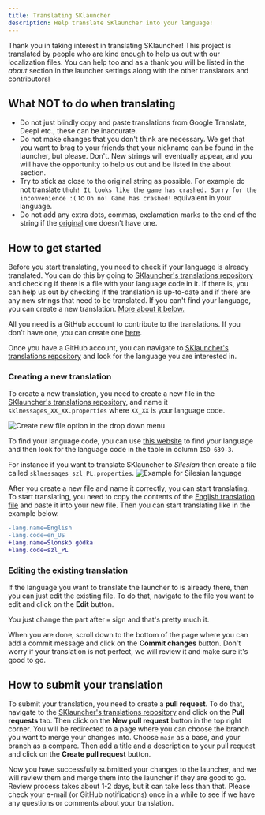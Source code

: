 ```yaml
---
title: Translating SKlauncher
description: Help translate SKlauncher into your language!
---
```


Thank you in taking interest in translating SKlauncher! This project is translated by people who are kind enough to help
us out with our localization files. You can help too and as a thank you will be listed in the *about* section in the launcher
settings along with the other translators and contributors!

## What <span className="text--danger">NOT</span> to do when translating
* Do not just blindly copy and paste translations from Google Translate, Deepl etc., these can be inaccurate.
* Do not make changes that you don't think are necessary. We get that you want to brag to your friends that your
nickname can be found in the launcher, but please. Don't. New strings will eventually appear, and you will have the
opportunity to help us out and be listed in the about section.
* Try to stick as close to the original string as possible. For example do not translate `Uhoh! It looks like the game has crashed. Sorry for the inconvenience :(` to `Oh no! Game has crashed!` equivalent in your language.
* Do not add any extra dots, commas, exclamation marks to the end of the string if the [original](https://github.com/skmedix/SKlauncher/blob/main/assets/launcher/lang/sklmessages_en_US.properties) one doesn't have one.

## How to get started

Before you start translating, you need to check if your language is already translated. You can do this by going to
[SKlauncher's translations repository](https://github.com/skmedix/SKlauncher/tree/main/assets/launcher/lang) and
checking if there is a file with your language code in it. If there is, you can help us out by checking if the translation
is up-to-date and if there are any new strings that need to be translated. If you can't find your language, you can
create a new translation. [More about it below.](#creating-a-new-translation)

All you need is a GitHub account to contribute to the translations. If you don't have one, you can create one
[here](https://github.com/signup).

Once you have a GitHub account, you can navigate to
[SKlauncher's translations repository](https://github.com/skmedix/SKlauncher/tree/main/assets/launcher/lang)
and look for the language you are interested in.

### Creating a new translation
To create a new translation, you need to create a new file in the
[SKlauncher's translations repository](https://github.com/skmedix/SKlauncher/tree/main/assets/launcher/lang),
and name it `sklmessages_XX_XX.properties` where `XX_XX` is your language code.

![Create new file option in the drop down menu](/img/translations/createnewfile.png)

To find your language code, you can use [this website](https://minecraft.wiki/w/Language#Languages) to
find your language and then look for the language code in the table in column `ISO 639-3`.

For instance if you want to translate SKlauncher to *Silesian* then create a file called `sklmessages_szl_PL.properties`.
![Example for Silesian language](/img/translations/languagecodes.png)

After you create a new file and name it correctly, you can start translating. To start translating, you need to copy
the contents of the [English translation file](https://raw.githubusercontent.com/skmedix/SKlauncher/main/assets/launcher/lang/sklmessages_en_US.properties)
and paste it into your new file. Then you can start translating like in the example below.

```diff
-lang.name=English
-lang.code=en_US
+lang.name=Ślōnskŏ gŏdka
+lang.code=szl_PL
```

### Editing the existing translation
If the language you want to translate the launcher to is already there, then you can just edit the existing file.
To do that, navigate to the file you want to edit and click on the **Edit** button.

You just change the part after `=` sign and that's pretty much it.

When you are done, scroll down to the bottom of the page where you can add a commit message and click on the
**Commit changes** button. Don't worry if your translation is not perfect, we will review it and make sure it's good to go.

## How to submit your translation
To submit your translation, you need to create a **pull request**. To do that, navigate to the
[SKlauncher's translations repository](https://github.com/skmedix/SKlauncher/) and click on the **Pull requests** tab.
Then click on the **New pull request** button in the top right corner. You will be redirected to a page where you can
choose the branch you want to merge your changes into. Choose `main` as a base, and your branch as a compare. Then add
a title and a description to your pull request and click on the **Create pull request** button.

Now you have successfully submitted your changes to the launcher, and we will review them and merge them into the launcher
if they are good to go. Review process takes about 1-2 days, but it can take less than that. Please check your e-mail
(or GitHub notifications) once in a while to see if we have any questions or comments about your translation.
